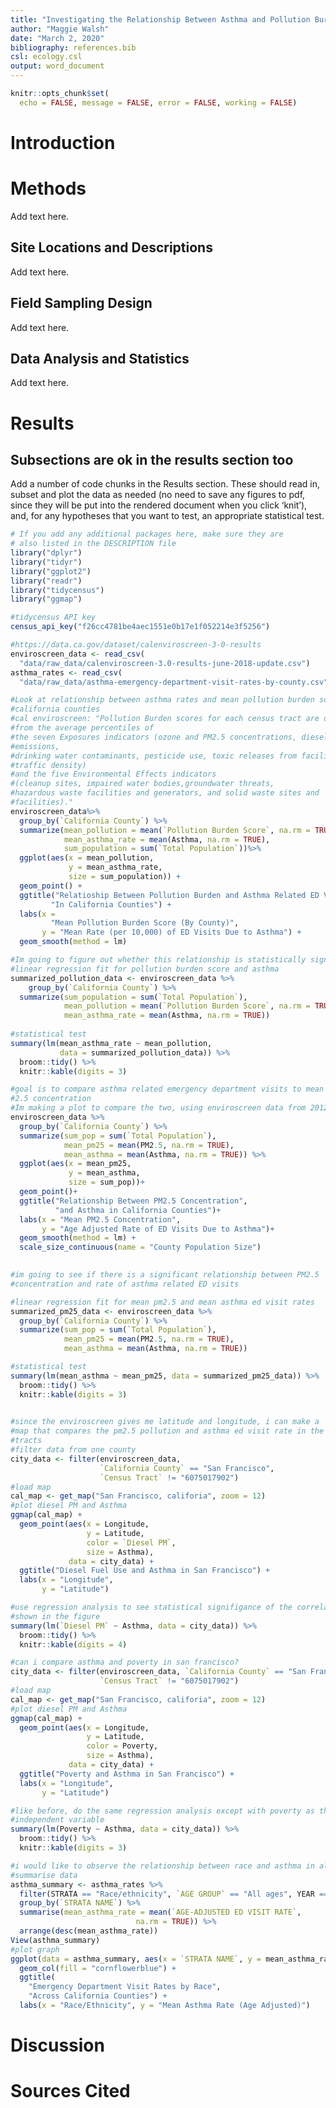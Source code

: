 ```yaml
---
title: "Investigating the Relationship Between Asthma and Pollution Burden in California: Understanding Race and Poverty as Social Determinants of Health"
author: "Maggie Walsh"
date: "March 2, 2020"
bibliography: references.bib
csl: ecology.csl
output: word_document
---
```


```r
knitr::opts_chunk$set(
  echo = FALSE, message = FALSE, error = FALSE, working = FALSE)
```

# Introduction



# Methods

Add text here.

## Site Locations and Descriptions

Add text here.

## Field Sampling Design

Add text here.

## Data Analysis and Statistics

Add text here.

# Results

## Subsections are ok in the results section too

Add a number of code chunks in the Results section. These should read in, subset and plot the data as needed (no need to save any figures to pdf, since they will be put into the rendered document when you click 'knit'), and, for any hypotheses that you want to test, an appropriate statistical test. 

```r
# If you add any additional packages here, make sure they are
# also listed in the DESCRIPTION file
library("dplyr")
library("tidyr")
library("ggplot2")
library("readr")
library("tidycensus")
library("ggmap")

#tidycensus API key
census_api_key("f26cc4781be4aec1551e0b17e1f052214e3f5256")

```

```r
#https://data.ca.gov/dataset/calenviroscreen-3-0-results
enviroscreen_data <- read_csv(
  "data/raw_data/calenviroscreen-3.0-results-june-2018-update.csv")
asthma_rates <- read_csv(
  "data/raw_data/asthma-emergency-department-visit-rates-by-county.csv")
```


```r
#Look at relationship between asthma rates and mean pollution burden scores in
#california counties
#cal enviroscreen: "Pollution Burden scores for each census tract are derived 
#from the average percentiles of
#the seven Exposures indicators (ozone and PM2.5 concentrations, diesel PM 
#emissions,
#drinking water contaminants, pesticide use, toxic releases from facilities, and 
#traffic density)
#and the five Environmental Effects indicators 
#(cleanup sites, impaired water bodies,groundwater threats, 
#hazardous waste facilities and generators, and solid waste sites and
#facilities)." 
enviroscreen_data%>%
  group_by(`California County`) %>%
  summarize(mean_pollution = mean(`Pollution Burden Score`, na.rm = TRUE),
            mean_asthma_rate = mean(Asthma, na.rm = TRUE), 
            sum_population = sum(`Total Population`))%>%
  ggplot(aes(x = mean_pollution, 
             y = mean_asthma_rate, 
             size = sum_population)) +
  geom_point() +
  ggtitle("Relatioship Between Pollution Burden and Asthma Related ED Visits", 
         "In California Counties") +
  labs(x = 
         "Mean Pollution Burden Score (By County)", 
       y = "Mean Rate (per 10,000) of ED Visits Due to Asthma") +
  geom_smooth(method = lm) 
```

```r
#Im going to figure out whether this relationship is statistically significant
#linear regression fit for pollution burden score and asthma
summarized_pollution_data <- enviroscreen_data %>%
    group_by(`California County`) %>%
  summarize(sum_population = sum(`Total Population`), 
            mean_pollution = mean(`Pollution Burden Score`, na.rm = TRUE),
            mean_asthma_rate = mean(Asthma, na.rm = TRUE))
            
#statistical test
summary(lm(mean_asthma_rate ~ mean_pollution, 
           data = summarized_pollution_data)) %>%
  broom::tidy() %>%
  knitr::kable(digits = 3)  
```

```r
#goal is to compare asthma related emergency department visits to mean PM
#2.5 concentration
#Im making a plot to compare the two, using enviroscreen data from 2012-2014
enviroscreen_data %>%
  group_by(`California County`) %>%
  summarize(sum_pop = sum(`Total Population`),
            mean_pm25 = mean(PM2.5, na.rm = TRUE),
            mean_asthma = mean(Asthma, na.rm = TRUE)) %>%
  ggplot(aes(x = mean_pm25, 
             y = mean_asthma, 
             size = sum_pop))+
  geom_point()+
  ggtitle("Relationship Between PM2.5 Concentration", 
          "and Asthma in California Counties")+
  labs(x = "Mean PM2.5 Concentration",
       y = "Age Adjusted Rate of ED Visits Due to Asthma")+
  geom_smooth(method = lm) +
  scale_size_continuous(name = "County Population Size")
  
```

```r
#im going to see if there is a significant relationship between PM2.5 
#concentration and rate of asthma related ED visits

#linear regression fit for mean pm2.5 and mean asthma ed visit rates
summarized_pm25_data <- enviroscreen_data %>%
  group_by(`California County`) %>%
  summarize(sum_pop = sum(`Total Population`),
            mean_pm25 = mean(PM2.5, na.rm = TRUE),
            mean_asthma = mean(Asthma, na.rm = TRUE))

#statistical test
summary(lm(mean_asthma ~ mean_pm25, data = summarized_pm25_data)) %>%
  broom::tidy() %>%
  knitr::kable(digits = 3)
        
```

```r
#since the enviroscreen gives me latitude and longitude, i can make a 
#map that compares the pm2.5 pollution and asthma ed visit rate in the cesus 
#tracts
#filter data from one county
city_data <- filter(enviroscreen_data,
                    `California County` == "San Francisco", 
                    `Census Tract` != "6075017902")
#load map
cal_map <- get_map("San Francisco, califoria", zoom = 12)
#plot diesel PM and Asthma
ggmap(cal_map) +
  geom_point(aes(x = Longitude, 
                 y = Latitude, 
                 color = `Diesel PM`,
                 size = Asthma),
             data = city_data) +
  ggtitle("Diesel Fuel Use and Asthma in San Francisco") +
  labs(x = "Longitude",
       y = "Latitude")


```

```r
#use regression analysis to see statistical signifigance of the correlation 
#shown in the figure
summary(lm(`Diesel PM` ~ Asthma, data = city_data)) %>%
  broom::tidy() %>%
  knitr::kable(digits = 4)
```


```r
#can i compare asthma and poverty in san francisco?
city_data <- filter(enviroscreen_data, `California County` == "San Francisco", 
                    `Census Tract` != "6075017902") 
#load map
cal_map <- get_map("San Francisco, califoria", zoom = 12)
#plot diesel PM and Asthma
ggmap(cal_map) +
  geom_point(aes(x = Longitude, 
                 y = Latitude, 
                 color = Poverty,
                 size = Asthma),
             data = city_data) +
  ggtitle("Poverty and Asthma in San Francisco") +
  labs(x = "Longitude",
       y = "Latitude")
```

```r
#like before, do the same regression analysis except with poverty as the
#independent variable
summary(lm(Poverty ~ Asthma, data = city_data)) %>%
  broom::tidy() %>%
  knitr::kable(digits = 3)
```

```r
#i would like to observe the relationship between race and asthma in all of the california counties
#summarise data
asthma_summary <- asthma_rates %>%
  filter(STRATA == "Race/ethnicity", `AGE GROUP` == "All ages", YEAR == "2017") %>%
  group_by(`STRATA NAME`) %>%
  summarise(mean_asthma_rate = mean(`AGE-ADJUSTED ED VISIT RATE`, 
                            na.rm = TRUE)) %>%
  arrange(desc(mean_asthma_rate))
View(asthma_summary)
#plot graph
ggplot(data = asthma_summary, aes(x = `STRATA NAME`, y = mean_asthma_rate)) +
  geom_col(fill = "cornflowerblue") +
  ggtitle(
    "Emergency Department Visit Rates by Race", 
    "Across California Counties") +
  labs(x = "Race/Ethnicity", y = "Mean Asthma Rate (Age Adjusted)")
```



# Discussion


# Sources Cited

